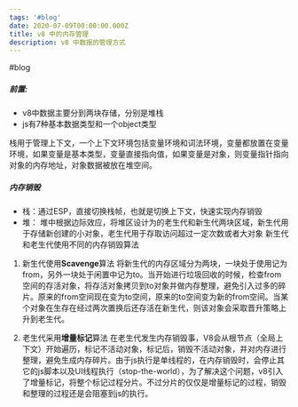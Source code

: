 ```yaml
---
tags: '#blog'
date: 2020-07-09T00:00:00.000Z
title: v8 中的内存管理
description: v8 中数据的管理方式
---
```


#blog 

##### 前置:

+ v8中数据主要分到两块存储，分别是堆栈
+ js有7种基本数据类型和一个object类型

栈用于管理上下文，一个上下文环境包括变量环境和词法环境，变量都放置在变量环境，如果变量是基本类型，变量直接指向值，如果变量是对象，则变量指针指向对象的内存地址，对象数据被放在堆空间。


##### 内存销毁

+ 栈：通过ESP，直接切换栈帧，也就是切换上下文，快速实现内存销毁
+ 堆： 堆中根据边际效应，将堆区设计为的老生代和新生代两块区域，新生代用于存储新创建的小对象，老生代用于存取访问超过一定次数或者大对象
新生代和老生代使用不同的内存销毁算法

1. 新生代使用**Scavenge**算法
	 将新生代的内存区域分为两块，一块处于使用记为from，另外一块处于闲置中记为to。当开始进行垃圾回收的时候，检查from空间的存活对象，将存活对象拷贝到to对象并做内存整理，避免引入过多的碎片。原来的from空间现在变为to空间，原来的to空间变为新的from空间。当某个对象在生存在经过两次置换后还存活在新生代，则该对象会采取晋升策略上升到老生代。


2. 老生代采用**增量标记**算法
	 在老生代发生内存销毁事，V8会从根节点（全局上下文）开始遍历，标记不活动对象，标记后，销毁不活动对象，并对内存进行整理，避免生成内存碎片。由于js执行是单线程的，在内存销毁时，会停止其它的js脚本以及UI线程执行（stop-the-world），为了解决这个问题，v8引入了增量标记，将整个标记过程分片。不过分片的仅仅是增量标记的过程，销毁和整理的过程还是会阻塞到js的执行。
